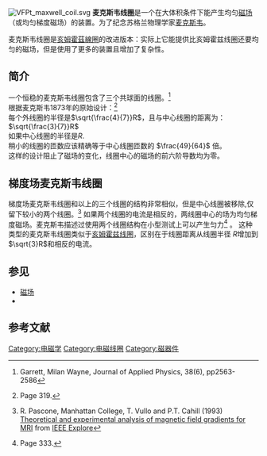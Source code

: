 {{noteTA
|G1=物理學
|T=zh-cn:麦克斯韦线圈;zh-tw:馬克士威線圈;zh-hk:馬克士威綫圈
|1=zh-cn:麦克斯韦线圈;zh-tw:馬克士威線圈;zh-hk:馬克士威綫圈
|2=zh-cn:麦克斯韦;zh-hant:馬克士威
}}
[[Image:VFPt_maxwell_coil.svg|right]]
'''麦克斯韦线圈'''是一个在大体积条件下能产生均匀[[磁场|磁场]]（或均匀梯度磁场）的装置。为了纪念苏格兰物理学家[[麦克斯韦|麦克斯韦]]。

麦克斯韦线圈是[[亥姆霍茲線圈|亥姆霍茲線圈]]的改进版本：实际上它能提供比亥姆霍兹线圈还要均匀的磁场，但是使用了更多的装置且增加了复杂性。

==简介==

一个恒稳的麦克斯韦线圈包含了三个共球面的线圈。<ref>Garrett, Milan Wayne, Journal of Applied Physics, 38(6), pp2563-2586</ref> <br> 根据麦克斯韦1873年的原始设计：<ref>{{cite book |last=Clerk-Maxwell |first=James |title=Treatise on Electricity and Magnetism |year=1873 |publisher=The Clarendon Press |location=Oxford |isbn=0-486-60636-8 }} Page 319.</ref> <br> 每个外线圈的半径是<math>\sqrt{\frac{4}{7}}R </math>，且与中心线圈的距离为：<math>\sqrt{\frac{3}{7}}R</math> <br> 如果中心线圈的半径是<math>R</math>. <br>稍小的线圈的匝数应该精确等于中心线圈匝数的 <math>\frac{49}{64}</math> 倍。<br>这样的设计阻止了磁场的变化，线圈中心的磁场的前六阶导数均为零。

==梯度场麦克斯韦线圈==

梯度场麦克斯韦线圈和以上的三个线圈的结构非常相似，但是中心线圈被移除,仅留下较小的两个线圈。<ref>R. Pascone, Manhattan College, T. Vullo and P.T. Cahill (1993) [http://ieeexplore.ieee.org/iel4/1093/8547/00701859.pdf Theoretical and experimental analysis of magnetic field gradients for MRI] from [[IEEE_Explore|IEEE Explore]]</ref> 如果两个线圈的电流是相反的，两线圈中心的场为均匀梯度磁场。麦克斯韦描述过使用两个线圈结构在小型测试上可以产生匀力<ref>{{cite book |last=Clerk-Maxwell |first=James |title=Treatise on Electricity and Magnetism |year=1873 |publisher=The Clarendon Press |location=Oxford |isbn=0-486-60636-8 }} Page 333.</ref> 。 这种类型的麦克斯韦线圈类似于[[亥姆霍兹线圈|亥姆霍兹线圈]]，区别在于线圈距离从线圈半径 <math>R</math>增加到<math>\sqrt{3}R</math>和相反的电流。

==参见 ==
*[[磁场|磁场]]
*{{link-en|哈尔巴赫阵列|Halbach array}}

==参考文献==
{{reflist|30em}}

[[Category:电磁学|Category:电磁学]]
[[Category:电磁线圈|Category:电磁线圈]]
[[Category:磁器件|Category:磁器件]]